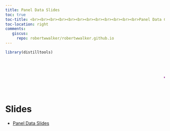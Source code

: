 ```yaml
---
title: Panel Data Slides
toc: true
toc-title: <br><br><br><br><br><br><br><br><br><br><br><br>Panel Data Contents
toc-location: right
comments:
   giscus: 
     repo: robertwwalker/robertwwalker.github.io
---
```


```r
library(distilltools)
```

<marquee scrollamount="10"><h1><p style="color:purple;">{{< fa brands r-project >}}obertwwalker.github.io <br></p></h1></marquee>

# Slides

- [Panel Data Slides](slides-CMF.html)
